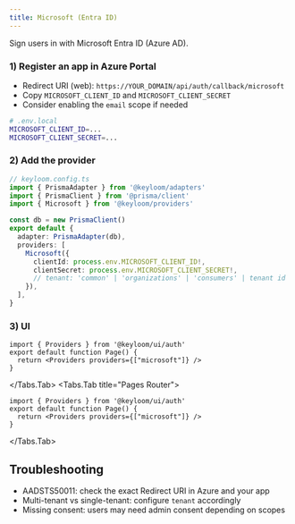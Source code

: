 ```yaml
---
title: Microsoft (Entra ID)
---
```




Sign users in with Microsoft Entra ID (Azure AD).

<Steps>

### 1) Register an app in Azure Portal

- Redirect URI (web): `https://YOUR_DOMAIN/api/auth/callback/microsoft`
- Copy `MICROSOFT_CLIENT_ID` and `MICROSOFT_CLIENT_SECRET`
- Consider enabling the `email` scope if needed

```bash
# .env.local
MICROSOFT_CLIENT_ID=...
MICROSOFT_CLIENT_SECRET=...
```

### 2) Add the provider

```ts
// keyloom.config.ts
import { PrismaAdapter } from '@keyloom/adapters'
import { PrismaClient } from '@prisma/client'
import { Microsoft } from '@keyloom/providers'

const db = new PrismaClient()
export default {
  adapter: PrismaAdapter(db),
  providers: [
    Microsoft({
      clientId: process.env.MICROSOFT_CLIENT_ID!,
      clientSecret: process.env.MICROSOFT_CLIENT_SECRET!,
      // tenant: 'common' | 'organizations' | 'consumers' | tenant id
    }),
  ],
}
```

### 3) UI

<Tabs>
<Tabs.Tab title="App Router">

```tsx
import { Providers } from '@keyloom/ui/auth'
export default function Page() {
  return <Providers providers={["microsoft"]} />
}
```

</Tabs.Tab>
<Tabs.Tab title="Pages Router">

```tsx
import { Providers } from '@keyloom/ui/auth'
export default function Page() {
  return <Providers providers={["microsoft"]} />
}
```

</Tabs.Tab>
</Tabs>

</Steps>

## Troubleshooting

- AADSTS50011: check the exact Redirect URI in Azure and your app
- Multi-tenant vs single-tenant: configure `tenant` accordingly
- Missing consent: users may need admin consent depending on scopes

